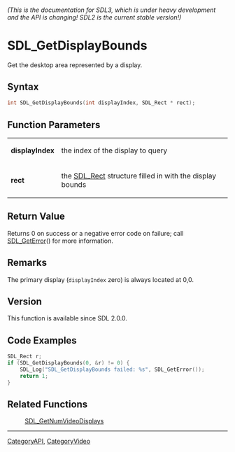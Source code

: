 ====== (This is the documentation for SDL3, which is under heavy development and the API is changing! SDL2 is the current stable version!) ======
= SDL_GetDisplayBounds =

Get the desktop area represented by a display.

== Syntax ==

<syntaxhighlight lang='c'>
int SDL_GetDisplayBounds(int displayIndex, SDL_Rect * rect);
</syntaxhighlight>

== Function Parameters ==

{|
|'''displayIndex'''
|the index of the display to query
|-
|'''rect'''
|the [[SDL_Rect]] structure filled in with the display bounds
|}

== Return Value ==

Returns 0 on success or a negative error code on failure; call
[[SDL_GetError]]() for more information.

== Remarks ==

The primary display (<code>displayIndex</code> zero) is always located at
0,0.

== Version ==

This function is available since SDL 2.0.0.

== Code Examples ==

<syntaxhighlight lang='c++'>
SDL_Rect r;
if (SDL_GetDisplayBounds(0, &r) != 0) {
    SDL_Log("SDL_GetDisplayBounds failed: %s", SDL_GetError());
    return 1;
}
</syntaxhighlight>

== Related Functions ==

:[[SDL_GetNumVideoDisplays]]

----
[[CategoryAPI]], [[CategoryVideo]]



